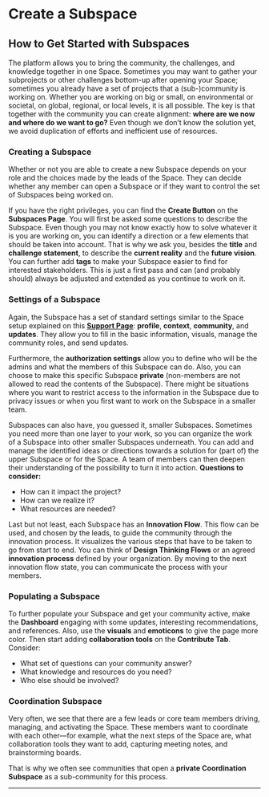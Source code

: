
# Create a Subspace

## How to Get Started with Subspaces

The platform allows you to bring the community, the challenges, and knowledge together in one Space. Sometimes you may want to gather your subprojects or other challenges bottom-up after opening your Space; sometimes you already have a set of projects that a (sub-)community is working on. Whether you are working on big or small, on environmental or societal, on global, regional, or local levels, it is all possible. The key is that together with the community you can create alignment: **where are we now and where do we want to go?** Even though we don’t know the solution yet, we avoid duplication of efforts and inefficient use of resources.

### Creating a Subspace

Whether or not you are able to create a new Subspace depends on your role and the choices made by the leads of the Space. They can decide whether any member can open a Subspace or if they want to control the set of Subspaces being worked on.

If you have the right privileges, you can find the **Create Button** on the **Subspaces Page**. You will first be asked some questions to describe the Subspace. Even though you may not know exactly how to solve whatever it is you are working on, you can identify a direction or a few elements that should be taken into account. That is why we ask you, besides the **title** and **challenge statement**, to describe the **current reality** and the **future vision**. You can further add **tags** to make your Subspace easier to find for interested stakeholders. This is just a first pass and can (and probably should) always be adjusted and extended as you continue to work on it.

### Settings of a Subspace

Again, the Subspace has a set of standard settings similar to the Space setup explained on this **[Support Page](#)**: **profile**, **context**, **community**, and **updates**. They allow you to fill in the basic information, visuals, manage the community roles, and send updates.

Furthermore, the **authorization settings** allow you to define who will be the admins and what the members of this Subspace can do. Also, you can choose to make this specific Subspace **private** (non-members are not allowed to read the contents of the Subspace). There might be situations where you want to restrict access to the information in the Subspace due to privacy issues or when you first want to work on the Subspace in a smaller team.

Subspaces can also have, you guessed it, smaller Subspaces. Sometimes you need more than one layer to your work, so you can organize the work of a Subspace into other smaller Subspaces underneath. You can add and manage the identified ideas or directions towards a solution for (part of) the upper Subspace or for the Space. A team of members can then deepen their understanding of the possibility to turn it into action. **Questions to consider:**
- How can it impact the project?
- How can we realize it?
- What resources are needed?

Last but not least, each Subspace has an **Innovation Flow**. This flow can be used, and chosen by the leads, to guide the community through the innovation process. It visualizes the various steps that have to be taken to go from start to end. You can think of **Design Thinking Flows** or an agreed **innovation process** defined by your organization. By moving to the next innovation flow state, you can communicate the process with your members.

### Populating a Subspace

To further populate your Subspace and get your community active, make the **Dashboard** engaging with some updates, interesting recommendations, and references. Also, use the **visuals** and **emoticons** to give the page more color. Then start adding **collaboration tools** on the **Contribute Tab**. Consider:
- What set of questions can your community answer?
- What knowledge and resources do you need?
- Who else should be involved?

### Coordination Subspace

Very often, we see that there are a few leads or core team members driving, managing, and activating the Space. These members want to coordinate with each other—for example, what the next steps of the Space are, what collaboration tools they want to add, capturing meeting notes, and brainstorming boards.

That is why we often see communities that open a **private Coordination Subspace** as a sub-community for this process.

---